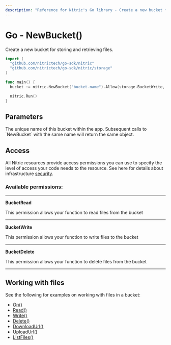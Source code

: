 ```yaml
---
description: "Reference for Nitric's Go library - Create a new bucket for storing and retrieving files."
---
```


# Go - NewBucket()

Create a new bucket for storing and retrieving files.

```go
import (
  "github.com/nitrictech/go-sdk/nitric"
  "github.com/nitrictech/go-sdk/nitric/storage"
)

func main() {
  bucket := nitric.NewBucket("bucket-name").Allow(storage.BucketWrite, storage.BucketRead, storage.BucketDelete)

  nitric.Run()
}
```

## Parameters

<Properties>
  <Property name="name" required type="string">
    The unique name of this bucket within the app. Subsequent calls to
    `NewBucket` with the same name will return the same object.
  </Property>
</Properties>

## Access

All Nitric resources provide access permissions you can use to specify the level of access your code needs to the resource. See here for details about infrastructure [security](/get-started/foundations/infrastructure/security).

### Available permissions:

---

**BucketRead**

This permission allows your function to read files from the bucket

---

**BucketWrite**

This permission allows your function to write files to the bucket

---

**BucketDelete**

This permission allows your function to delete files from the bucket

---

## Working with files

See the following for examples on working with files in a bucket:

- [On()](./bucket-on)
- [Read()](./bucket-read)
- [Write()](./bucket-write)
- [Delete()](./bucket-delete)
- [DownloadUrl()](./bucket-downloadurl)
- [UploadUrl()](./bucket-uploadurl)
- [ListFiles()](./bucket-listfiles)
